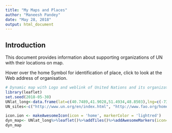 ---
title: "My Maps and Places"
author: "Maneesh Pandey"
date: "May 28, 2018"
output: html_document
---

## Introduction
This document provides information about supporting organizations of UN with their locations on map. 

Hover over the home Symbol for identification of place, click to look at the Web address of organisation.

```{r,echo=FALSE}
# Dynamic map with Logo and weblink of United Nations and its organizations
library(leaflet)
set.seed(2018-05-30)
UNlat_long<-data.frame(lat=c(40.7489,41.9028,51.4934,48.8503),lng=c(-73.9680,12.4964,-0.1207,2.3038))
UN_sites<-c("http://www.un.org/en/index.html", "http://www.fao.org/home/en/", "http://www.imo.org/EN/Pages/Default.aspx", "https://en.unesco.org/")

icon.ion <- makeAwesomeIcon(icon = 'home', markerColor = 'lightred')
dyn_map<- UNlat_long%>%leaflet()%>%addTiles()%>%addAwesomeMarkers(icon=icon.ion,label=c("United Nations HQ", "FAO HQ","IMO HQ","UNESCO" ),popup=UN_sites)
dyn_map
```
